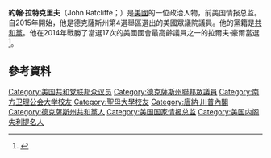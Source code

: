 {{noteTA
|G1=USState
|G2=PresidentsUS
|1=zh-hans:拉特克里夫;zh-hant:拉特克里夫;zh-tw:雷克里夫;
}}
{{Infobox officeholder
| name                = 約翰·拉特克里夫
| image               = John Ratcliffe official photo.jpg
| office              = 第6任[[國家情報總監|國家情報總監]]
| president           = [[唐納·川普|唐納·川普]]
| term_start          = 2020年5月26日
| term_end            = 2021年1月20日
| state1              = [[德克萨斯州|德克萨斯州]]
| district1           = {{ushr|TX|4|4}}
| term_start1         = 2015年1月3日
| term_end1           = 2020年5月22日
| predecessor1        = 
| successor1          = 
| birth_name          = 約翰·李·拉特克里夫
| birth_date          = {{birth date and age|1965|10|20}}
| birth_place         = [[美国|美國]][[伊利诺伊州|伊利诺伊州]][[展望山_(伊利諾伊州)|展望山]]
| death_date          = 
| death_place         = 
| party               = [[共和黨_(美國)|共和黨]]
| spouse              = Michele Addington
| children            = 2
| education           = [[聖母大學|聖母大學]] ([[文學士|學士]])<br/>[[南方衛理會大學|南方衛理會大學]] ([[法律博士|博士]])
| website             = 
|successor=[[艾薇兒·海恩斯|艾薇兒·海恩斯]]}}
'''約翰·拉特克里夫'''（John Ratcliffe；{{bd|1965年|10月20日}}）是[[美國|美國]]的一位政治人物，前美国情报总监。自2015年開始，他是德克薩斯州第4選舉區選出的美國眾議院議員。他的黨籍是[[共和黨_(美國)|共和黨]]。他在2014年戰勝了當選17次的美國國會最高齡議員之一的拉爾夫·豪爾當選<ref>{{cite web |last=Kecseg |first=Ross |url=http://www.empowertexans.com/features/ralph-hall-makes-history-will-texans-take-notice/ |title=Ralph Hall Makes History…Will Texans Take Notice? |publisher=Empower Texans |date=May 29, 2014 |accessdate=May 29, 2014 |archive-date=2016-03-04 |archive-url=https://web.archive.org/web/20160304041557/http://www.empowertexans.com/features/ralph-hall-makes-history-will-texans-take-notice/ |dead-url=yes }}</ref>。

== 參考資料 ==
{{reflist}}

{{DEFAULTSORT:Ratcliffe, John}}

[[Category:美国共和党联邦众议员|Category:美国共和党联邦众议员]]
[[Category:德克薩斯州聯邦眾議員|Category:德克薩斯州聯邦眾議員]]
[[Category:南方卫理公会大学校友|Category:南方卫理公会大学校友]]
[[Category:聖母大學校友|Category:聖母大學校友]]
[[Category:唐納·川普內閣|Category:唐納·川普內閣]]
[[Category:德克薩斯州共和黨人|Category:德克薩斯州共和黨人]]
[[Category:美国国家情报总监|Category:美国国家情报总监]]
[[Category:美国内阁失利提名人|Category:美国内阁失利提名人]]